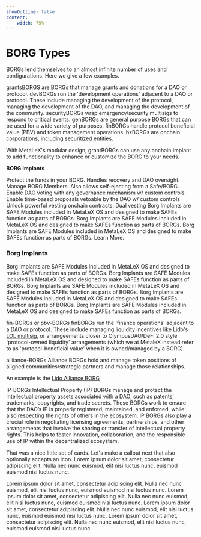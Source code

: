 ```yaml
---
showOutline: false
content: 
    width: 75%
---
```



# BORG Types

BORGs lend themselves to an almost infinite number of uses and configurations. Here we give a few examples.

<CardGrid>
  <Card
    title=">./grantsBORG"
    link="/os/borg/borg-types/grantsborg"
  >
    <span>
      grantsBORGS are BORGs that manage grants and donations for a DAO or protocol.
    </span>
  </Card>
  <Card title=">./devBORG" link="/os/borg/borg-types/devborg">
    <span>
      devBORGs run the 'development operations' adjacent to a DAO or protocol. These include managing the development of the protocol, managing the development of the DAO, and managing the development of the community.
    </span>
  </Card>
  <Card title=">./securityBORG" link="/os/borg/borg-types/secborg">
    <span>
      securityBORGs wrap emergency/security multisigs to respond to critical events. 
    </span>
  </Card>
  <Card title=">./genBORG" link="/os/borg/borg-types/genborg">
    <span>
      genBORGs are general purpose BORGs that can be used for a wide variety of purposes.
    </span>
  </Card>
  <Card title=">./finBORG" link="/os/borg/borg-types/finborg">
    <span>
      finBORGs handle protocol beneficial value (PBV) and token management operations.
    </span>
  </Card>
    <Card title=">./bzBORG" link="/os/borg/borg-types/bzborg">
    <span>
      bzBORGs are onchain corporations, including securitized entities.
    </span>
  </Card>
</CardGrid>

With MetaLeX's modular design, grantBORGs can use any onchain Implant to add functionality to enhance or customize the BORG to your needs.

**BORG Implants**

<CardGrid>
  <Card
    title="FailSafe_Implant"
    link="/borgs/implants/fail-safe"
  >
    <span>
      Protect the funds in your BORG. Handles recovery and DAO oversight.
    </span>
  </Card>
  <Card title="Eject_Implant" link="/os/borg/borg-types/devborg">
    <span>
      Manage BORG Members. Also allows self-ejecting from a Safe/BORG.
    </span>
  </Card>
  <Card title="DAOVote_Implant" link="/os/borg/borg-types/secborg">
    <span>
     Enable DAO voting with any governance mechanism w/ custom controls.
    </span>
  </Card>
  <Card title="DAOVeto_Implant" link="/os/borg/borg-types/genborg">
    <span>
      Enable time-based proposals vetoable by the DAO w/ custom controls
    </span>
  </Card>
  <Card title="MetaVesT_Implant" link="/os/borg/borg-types/finborg">
    <span>
      Unlock powerful vesting onchain contracts. Dual vesting 
    </span>
  </Card>
    <Card title="OtimisticGrant_Implant" link="/os/borg/borg-types/bzborg">
    <span>
      Borg Implants are SAFE Modules included in MetaLeX OS and designed to make
      SAFEs function as parts of BORGs.
    </span>
  </Card>
    <Card title="DAOVoteGrant_Implant" link="/os/borg/borg-types/bzborg">
    <span>
      Borg Implants are SAFE Modules included in MetaLeX OS and designed to make
      SAFEs function as parts of BORGs.
    </span>
  </Card>
    <Card title="DAOVetoGrant_Implant" link="/os/borg/borg-types/bzborg">
    <span>
      Borg Implants are SAFE Modules included in MetaLeX OS and designed to make
      SAFEs function as parts of BORGs.
    </span>
  </Card>
    <Card title="+ Custom Implants to fit your specialized needs" link="/os/borg/borg-types/bzborg">
    <span>
      Learn More.
    </span>
  </Card>
</CardGrid>


### Borg Implants

<CardGrid>
  <Card
    title="Borg Implant"
    link="/os/borg/borg-implants/borg-implant"
  >
    <span>
      Borg Implants are SAFE Modules included in MetaLeX OS and designed to make
      SAFEs function as parts of BORGs.
    </span>
  </Card>
  <Card title="Borg Implant" link="/os/borg/borg-implants/borg-implant">
    <span>
      Borg Implants are SAFE Modules included in MetaLeX OS and designed to make
      SAFEs function as parts of BORGs.
    </span>
  </Card>
  <Card title="Borg Implant" link="/os/borg/borg-implants/borg-implant">
    <span>
      Borg Implants are SAFE Modules included in MetaLeX OS and designed to make
      SAFEs function as parts of BORGs.
    </span>
  </Card>
  <Card title="Borg Implant" link="/os/borg/borg-implants/borg-implant">
    <span>
      Borg Implants are SAFE Modules included in MetaLeX OS and designed to make
      SAFEs function as parts of BORGs.
    </span>
  </Card>
  <Card title="Borg Implant" link="/os/borg/borg-implants/borg-implant">
    <span>
      Borg Implants are SAFE Modules included in MetaLeX OS and designed to make
      SAFEs function as parts of BORGs.
    </span>
  </Card>
</CardGrid>


fin-BORGs or pbv-BORGs
finBORGs run the 'finance operations' adjacent to a DAO or protocol. These include managing liquidity incentives like Lido's [LOL multisig](https://research.lido.fi/t/liquidity-observation-lab-lol-liquidity-strategy-and-application-to-curve-steth-eth-pool/5335/7), or arrangeements closer to OlympusDAO/DeFi 2.0 style 'protocol-owned liquidity' arrangements (which we at MetaleX instead refer to as 'protocol-beneficial value' when it is owned/managed by a BORG).

alliiance-BORGs
Alliance BORGs hold and manage token positions of aligned communities/strategic partners and manage those relationships.

An example is the [Lido Alliance BORG](https://research.lido.fi/t/organize-the-lido-alliance-program-as-a-lido-dao-adjacent-borg/8173)

IP-BORGs
Intellectual Property (IP) BORGs manage and protect the intellectual property assets associated with a DAO, such as patents, trademarks, copyrights, and trade secrets. These BORGs work to ensure that the DAO’s IP is properly registered, maintained, and enforced, while also respecting the rights of others in the ecosystem. IP BORGs also play a crucial role in negotiating licensing agreements, partnerships, and other arrangements that involve the sharing or transfer of intellectual property rights. This helps to foster innovation, collaboration, and the responsible use of IP within the decentralized ecosystem.

That was a nice little set of cards. Let's make a callout next that also optionally accepts an icon. Lorem ipsum dolor sit amet, consectetur adipiscing elit. Nulla nec nunc euismod, elit nisi luctus nunc, euismod euismod nisi luctus nunc.

<Callout>
  Lorem ipsum dolor sit amet, consectetur adipiscing elit. Nulla nec nunc
  euismod, elit nisi luctus nunc, euismod euismod nisi luctus nunc.
</Callout>

<Callout type="warning">
  Lorem ipsum dolor sit amet, consectetur adipiscing elit. Nulla nec nunc
  euismod, elit nisi luctus nunc, euismod euismod nisi luctus nunc.
</Callout>

<Callout type="security">
  Lorem ipsum dolor sit amet, consectetur adipiscing elit. Nulla nec nunc
  euismod, elit nisi luctus nunc, euismod euismod nisi luctus nunc.
</Callout>

<Callout type="check">
  Lorem ipsum dolor sit amet, consectetur adipiscing elit. Nulla nec nunc
  euismod, elit nisi luctus nunc, euismod euismod nisi luctus nunc.
</Callout>
